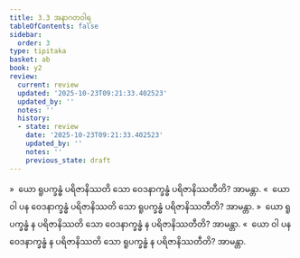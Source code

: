 ```yaml
---
title: 3.3 အနာဂတဝါရ
tableOfContents: false
sidebar:
  order: 3
type: tipitaka
basket: ab
book: y2
review:
  current: review
  updated: '2025-10-23T09:21:33.402523'
  updated_by: ''
  notes: ''
  history:
  - state: review
    date: '2025-10-23T09:21:33.402523'
    updated_by: ''
    notes: ''
    previous_state: draft
---
```



<ReviewStatus review={frontmatter.review} showDetails={true} />

<HypothesisAnnotation frontmatter={frontmatter} />

<DynamicBreadcrumb />

<Division number="208" book="y2" e="ch" v="33" p="68">

<Paragraph number="971" book="y2">
»  ယော ရူပက္ခန္ဓံ ပရိဇာနိဿတိ သော ဝေဒနာက္ခန္ဓံ ပရိဇာနိဿတီတိ? အာမန္တာ.
</Paragraph>

<Paragraph number="972" book="y2">
«  ယော ဝါ ပန ဝေဒနာက္ခန္ဓံ ပရိဇာနိဿတိ သော ရူပက္ခန္ဓံ ပရိဇာနိဿတီတိ? အာမန္တာ.
</Paragraph>

<Paragraph number="973" book="y2">
»  ယော ရူပက္ခန္ဓံ န ပရိဇာနိဿတိ သော ဝေဒနာက္ခန္ဓံ န ပရိဇာနိဿတီတိ? အာမန္တာ.
</Paragraph>

<Paragraph number="974" book="y2">
«  ယော ဝါ ပန ဝေဒနာက္ခန္ဓံ န ပရိဇာနိဿတိ သော ရူပက္ခန္ဓံ န ပရိဇာနိဿတီတိ? အာမန္တာ.
</Paragraph>
</Division>